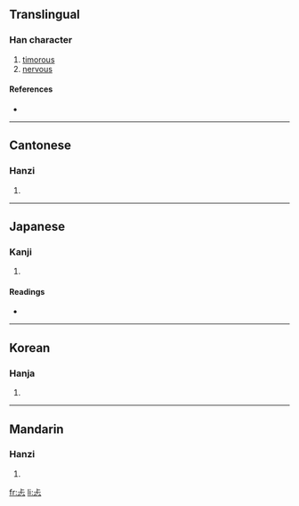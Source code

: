 ==Translingual==

===Han character===
{{Han char|rn=61|rad=心|as=03|sn=7|four=2133<sub>1</sub>|canj=X卜一心 (XYMP), 卜一心 (YMP)}}

# [[timorous]]
# [[nervous]]

====References====
* {{Han ref|kx=0376.080|dkj=10316|dj=0702.170|hdz=42270.010|uh=5FD0|ud=24528|bh=CAD8|bd=51928}}

----

==Cantonese==

===Hanzi===
{{yue-hanzi|jyut=|y=taan2}}

# {{defn|Cantonese}}

----

==Japanese==

===Kanji===
{{ja-kanji|grade=|rs=心03}}

# {{defn|Japanese}}

====Readings====
* {{ja-readings|on=[[くん]] (kun), [[こう]] (kō), [[きょう]] (kyō)|kun=[[むなしい]] (munashii)}}

----

==Korean==

===Hanja===
{{ko-hanja|hangeul=탐|eumhun=|rv=tam|mr=t'am|y=tham}}

# {{defn|Korean}}

----

==Mandarin==

===Hanzi===
{{cmn-hanzi|pin=[[tǎn]] ([[tan3]])|wg=t'an<sup>3</sup>}}

# {{defn|Mandarin}}

[[fr:忐]]
[[li:忐]]